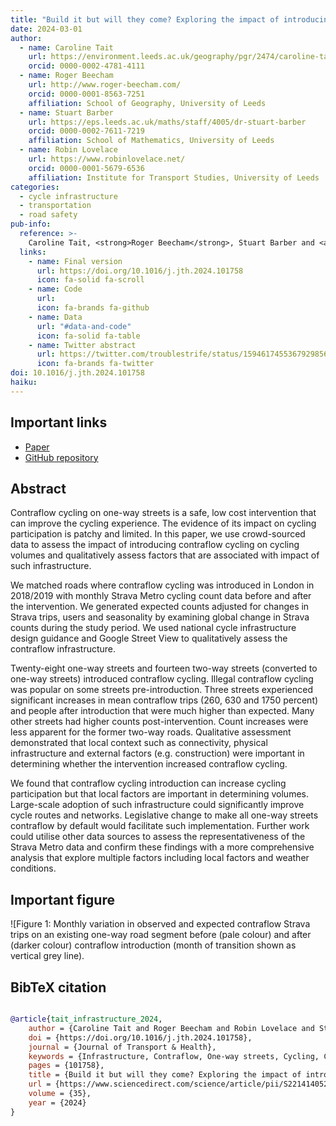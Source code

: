 ```yaml
---
title: "Build it but will they come? Exploring the impact of introducing contraflow cycling on cycling volumes with crowd-sourced data"
date: 2024-03-01
author:
  - name: Caroline Tait
    url: https://environment.leeds.ac.uk/geography/pgr/2474/caroline-tait
    orcid: 0000-0002-4781-4111
  - name: Roger Beecham
    url: http://www.roger-beecham.com/
    orcid: 0000-0001-8563-7251
    affiliation: School of Geography, University of Leeds
  - name: Stuart Barber
    url: https://eps.leeds.ac.uk/maths/staff/4005/dr-stuart-barber
    orcid: 0000-0002-7611-7219
    affiliation: School of Mathematics, University of Leeds
  - name: Robin Lovelace
    url: https://www.robinlovelace.net/
    orcid: 0000-0001-5679-6536
    affiliation: Institute for Transport Studies, University of Leeds
categories: 
  - cycle infrastructure
  - transportation
  - road safety
pub-info:
  reference: >-
    Caroline Tait, <strong>Roger Beecham</strong>, Stuart Barber and <a href="https://www.robinlovelace.net/">Robin Lovelace</a> (2023) “Build it but will they come? Exploring the impact of introducing contraflow cycling on cycling volumes with crowd-sourced data”, <em>Journal of Transport \& Health</em>, doi: <a href="https://doi.org/10.1016/j.jth.2024.101758"><code>10.1016/j.jth.2024.101758</code></a>
  links:
    - name: Final version
      url: https://doi.org/10.1016/j.jth.2024.101758
      icon: fa-solid fa-scroll
    - name: Code
      url: 
      icon: fa-brands fa-github
    - name: Data
      url: "#data-and-code"
      icon: fa-solid fa-table
    - name: Twitter abstract
      url: https://twitter.com/troublestrife/status/1594617455367929856
      icon: fa-brands fa-twitter
doi: 10.1016/j.jth.2024.101758
haiku:
---
```

## Important links

- [Paper](https://doi.org/10.1016/j.jth.2024.101758)
- [GitHub repository]()


## Abstract

Contraflow cycling on one-way streets is a safe, low cost intervention that can improve the cycling experience. The evidence of its impact on cycling participation is patchy and limited. In this paper, we use crowd-sourced data to assess the impact of introducing contraflow cycling on cycling volumes and qualitatively assess factors that are associated with impact of such infrastructure.

We matched roads where contraflow cycling was introduced in London in 2018/2019 with monthly Strava Metro cycling count data before and after the intervention. We generated expected counts adjusted for changes in Strava trips, users and seasonality by examining global change in Strava counts during the study period. We used national cycle infrastructure design guidance and Google Street View to qualitatively assess the contraflow infrastructure.

Twenty-eight one-way streets and fourteen two-way streets (converted to one-way streets) introduced contraflow cycling. Illegal contraflow cycling was popular on some streets pre-introduction. Three streets experienced significant increases in mean contraflow trips (260, 630 and 1750 percent) and people after introduction that were much higher than expected. Many other streets had higher counts post-intervention. Count increases were less apparent for the former two-way roads. Qualitative assessment demonstrated that local context such as connectivity, physical infrastructure and external factors (e.g. construction) were important in determining whether the intervention increased contraflow cycling.

We found that contraflow cycling introduction can increase cycling participation but that local factors are important in determining volumes. Large-scale adoption of such infrastructure could significantly improve cycle routes and networks. Legislative change to make all one-way streets contraflow by default would facilitate such implementation. Further work could utilise other data sources to assess the representativeness of the Strava Metro data and confirm these findings with a more comprehensive analysis that explore multiple factors including local factors and weather conditions.

## Important figure

![Figure 1: Monthly variation in observed and expected contraflow Strava trips on an existing one-way road segment before (pale colour) and after (darker colour) contraflow introduction (month of transition shown as vertical grey line).

## BibTeX citation

```bibtex

@article{tait_infrastructure_2024,
	author = {Caroline Tait and Roger Beecham and Robin Lovelace and Stuart Barber},
	doi = {https://doi.org/10.1016/j.jth.2024.101758},
	journal = {Journal of Transport & Health},
	keywords = {Infrastructure, Contraflow, One-way streets, Cycling, Crowd-sourced data},
	pages = {101758},
	title = {Build it but will they come? Exploring the impact of introducing contraflow cycling on cycling volumes with crowd-sourced data},
	url = {https://www.sciencedirect.com/science/article/pii/S2214140524000045},
	volume = {35},
	year = {2024}
}
```


